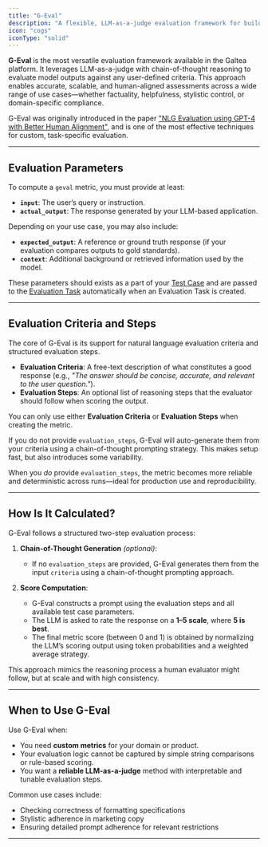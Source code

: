```yaml
---
title: "G-Eval"
description: "A flexible, LLM-as-a-judge evaluation framework for building custom, human-aligned metrics."
icon: "cogs"
iconType: "solid"
---
```


**G-Eval** is the most versatile evaluation framework available in the Galtea platform. It leverages LLM-as-a-judge with chain-of-thought reasoning to evaluate model outputs against any user-defined criteria. This approach enables accurate, scalable, and human-aligned assessments across a wide range of use cases—whether factuality, helpfulness, stylistic control, or domain-specific compliance.

G-Eval was originally introduced in the paper ["NLG Evaluation using GPT-4 with Better Human Alignment"](https://arxiv.org/abs/2303.16634), and is one of the most effective techniques for custom, task-specific evaluation.

---

## Evaluation Parameters

To compute a `geval` metric, you must provide at least:

- **`input`**: The user’s query or instruction.
- **`actual_output`**: The response generated by your LLM-based application.

Depending on your use case, you may also include:

- **`expected_output`**: A reference or ground truth response (if your evaluation compares outputs to gold standards).
- **`context`**: Additional background or retrieved information used by the model.

These parameters should exists as a part of your [Test Case](/concepts/product/test/case) and are passed to the [Evaluation Task](/concepts/product/evaluation/task) automatically when an Evaluation Task is created.

---

## Evaluation Criteria and Steps

The core of G-Eval is its support for natural language evaluation criteria and structured evaluation steps.

- **Evaluation Criteria**: A free-text description of what constitutes a good response (e.g., *"The answer should be concise, accurate, and relevant to the user question."*).
- **Evaluation Steps**: An optional list of reasoning steps that the evaluator should follow when scoring the output.

<Note>You can only use either **Evaluation Criteria** or  **Evaluation Steps** when creating the metric. </Note>

If you do not provide `evaluation_steps`, G-Eval will auto-generate them from your criteria using a chain-of-thought prompting strategy. This makes setup fast, but also introduces some variability.

When you *do* provide `evaluation_steps`, the metric becomes more reliable and deterministic across runs—ideal for production use and reproducibility.


---

## How Is It Calculated?

G-Eval follows a structured two-step evaluation process:

1. **Chain-of-Thought Generation** *(optional)*:
   - If no `evaluation_steps` are provided, G-Eval generates them from the input `criteria` using a chain-of-thought prompting approach.

2. **Score Computation**:
   - G-Eval constructs a prompt using the evaluation steps and all available test case parameters.
   - The LLM is asked to rate the response on a **1–5 scale**, where **5 is best**.
   - The final metric score (between 0 and 1) is obtained by normalizing the LLM’s scoring output using token probabilities and a weighted average strategy.

This approach mimics the reasoning process a human evaluator might follow, but at scale and with high consistency.

---

## When to Use G-Eval

Use G-Eval when:

- You need **custom metrics** for your domain or product.
- Your evaluation logic cannot be captured by simple string comparisons or rule-based scoring.
- You want a **reliable LLM-as-a-judge** method with interpretable and tunable evaluation steps.

Common use cases include:
- Checking correctness of formatting specifications
- Stylistic adherence in marketing copy
- Ensuring detailed prompt adherence for relevant restrictions

---
